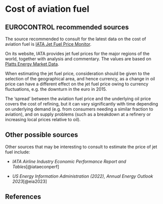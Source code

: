 # Cost of aviation fuel {#sec-cost-of-aviation-fuel}

## EUROCONTROL recommended sources

The source recommended to consult for the latest data on the cost of aviation 
fuel is [IATA Jet Fuel Price Monitor](https://eurocontrol.sharepoint.com/sites/ECTL-Business_Cases/Shared Documents/Standard_Inputs/1. NEW_2022/Values/Cost of aviation fuel/IATA Jet Fuel Price Monitor).

On its website, IATA provides jet fuel prices for the major regions of the world,
together with analysis and commentary. The values are based on [Platts Energy Market Data](http://www.platts.com/).

When estimating the jet fuel price, consideration should be given to the selection of the geographical area, and hence currency, as a change in oil price can have a different effect on the jet fuel price owing to currency fluctuations, e.g. the downturn in the euro in 2015.

The ‘spread’ between the aviation fuel price and the underlying oil price covers the cost of refining, but it can vary significantly with time depending on underlying demand (e.g. from consumers needing a similar fraction to aviation), and on supply problems (such as a breakdown at a refinery or increasing local prices relative to oil).

## Other possible sources

Other sources that may be interesting to consult to estimate the price of jet fuel include:

* *IATA Airline Industry Economic Performance Report and Tables*[@iataeconperf]

* *US Energy Information Administration (2022), Annual Energy Outlook 2023*[@eia2023]

## References